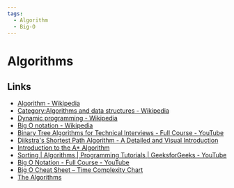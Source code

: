 ```yaml
---
tags:
  - Algorithm
  - Big-O
---
```


# Algorithms

## Links

- [Algorithm - Wikipedia](https://en.wikipedia.org/wiki/Algorithm)
- [Category:Algorithms and data structures - Wikipedia](https://en.wikipedia.org/wiki/Category:Algorithms_and_data_structures)
- [Dynamic programming - Wikipedia](https://en.wikipedia.org/wiki/Dynamic_programming)
- [Big O notation - Wikipedia](https://en.wikipedia.org/wiki/Big_O_notation)
- [Binary Tree Algorithms for Technical Interviews - Full Course - YouTube](https://www.youtube.com/watch?v=fAAZixBzIAI)
- [Dijkstra's Shortest Path Algorithm - A Detailed and Visual Introduction](https://www.freecodecamp.org/news/dijkstras-shortest-path-algorithm-visual-introduction/)
- [Introduction to the A\* Algorithm](https://www.redblobgames.com/pathfinding/a-star/introduction.html)
- [Sorting | Algorithms | Programming Tutorials | GeeksforGeeks - YouTube](https://www.youtube.com/playlist?list=PLqM7alHXFySHrGIxeBOo4-mKO4H8j2knW)
- [Big O Notation - Full Course - YouTube](https://www.youtube.com/watch?v=Mo4vesaut8g)
- [Big O Cheat Sheet – Time Complexity Chart](https://www.freecodecamp.org/news/big-o-cheat-sheet-time-complexity-chart/)
- [The Algorithms](https://the-algorithms.com/)
